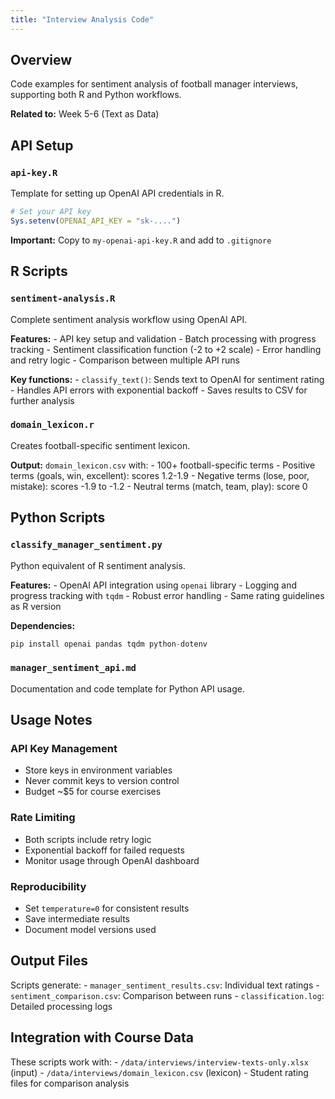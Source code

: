 ```yaml
---
title: "Interview Analysis Code"
---
```


## Overview

Code examples for sentiment analysis of football manager interviews, supporting both R and Python workflows.

**Related to:** Week 5-6 (Text as Data)

## API Setup

### `api-key.R`
Template for setting up OpenAI API credentials in R.
```r
# Set your API key
Sys.setenv(OPENAI_API_KEY = "sk-....")
```
**Important:** Copy to `my-openai-api-key.R` and add to `.gitignore`

## R Scripts

### `sentiment-analysis.R`
Complete sentiment analysis workflow using OpenAI API.

**Features:**
- API key setup and validation
- Batch processing with progress tracking
- Sentiment classification function (-2 to +2 scale)
- Error handling and retry logic
- Comparison between multiple API runs

**Key functions:**
- `classify_text()`: Sends text to OpenAI for sentiment rating
- Handles API errors with exponential backoff
- Saves results to CSV for further analysis

### `domain_lexicon.r`
Creates football-specific sentiment lexicon.

**Output:** `domain_lexicon.csv` with:
- 100+ football-specific terms
- Positive terms (goals, win, excellent): scores 1.2-1.9
- Negative terms (lose, poor, mistake): scores -1.9 to -1.2
- Neutral terms (match, team, play): score 0

## Python Scripts

### `classify_manager_sentiment.py`
Python equivalent of R sentiment analysis.

**Features:**
- OpenAI API integration using `openai` library
- Logging and progress tracking with `tqdm`
- Robust error handling
- Same rating guidelines as R version

**Dependencies:**
```python
pip install openai pandas tqdm python-dotenv
```

### `manager_sentiment_api.md`
Documentation and code template for Python API usage.

## Usage Notes

### API Key Management
- Store keys in environment variables
- Never commit keys to version control
- Budget ~$5 for course exercises

### Rate Limiting
- Both scripts include retry logic
- Exponential backoff for failed requests
- Monitor usage through OpenAI dashboard

### Reproducibility
- Set `temperature=0` for consistent results
- Save intermediate results
- Document model versions used

## Output Files

Scripts generate:
- `manager_sentiment_results.csv`: Individual text ratings
- `sentiment_comparison.csv`: Comparison between runs
- `classification.log`: Detailed processing logs

## Integration with Course Data

These scripts work with:
- `/data/interviews/interview-texts-only.xlsx` (input)
- `/data/interviews/domain_lexicon.csv` (lexicon)
- Student rating files for comparison analysis